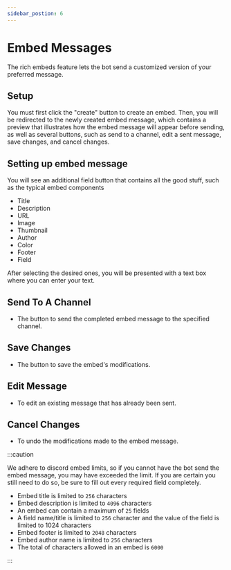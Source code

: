 ```yaml
---
sidebar_postion: 6
---
```


# Embed Messages

The rich embeds feature lets the bot send a customized version of your preferred message.

## Setup

You must first click the "create" button to create an embed. Then, you will be redirected to the newly created embed message, which contains a preview that illustrates how the embed message will appear before sending, as well as several buttons, such as send to a channel, edit a sent message, save changes, and cancel changes.

## Setting up embed message

You will see an additional field button that contains all the good stuff, such as the typical embed components 
- Title
- Description
- URL
- Image
- Thumbnail
- Author
- Color
- Footer
- Field 

After selecting the desired ones, you will be presented with a text box where you can enter your text.

## Send To A Channel 

- The button to send the completed embed message to the specified channel.

## Save Changes 

- The button to save the embed's modifications.

## Edit Message

- To edit an existing message that has already been sent.

## Cancel Changes 

- To undo the modifications made to the embed message.

:::caution

We adhere to discord embed limits, so if you cannot have the bot send the embed message, you may have exceeded the limit. If you are certain you still need to do so, be sure to fill out every required field completely.

- Embed title is limited to `256` characters
- Embed description is limited to `4096` characters
- An embed can contain a maximum of `25` fields
- A field name/title is limited to `256` character and the value of the field is limited to 1024 characters
- Embed footer is limited to `2048` characters
- Embed author name is limited to `256` characters
- The total of characters allowed in an embed is `6000`

:::
